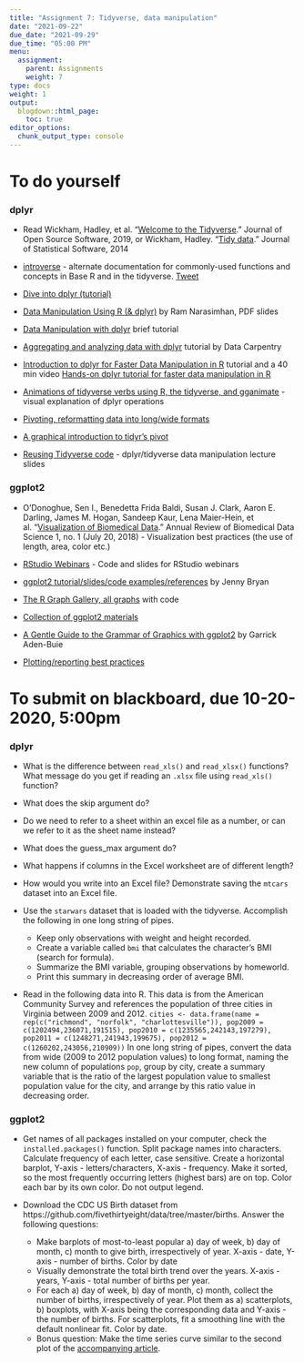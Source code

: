 ```yaml
---
title: "Assignment 7: Tidyverse, data manipulation"
date: "2021-09-22"
due_date: "2021-09-29"
due_time: "05:00 PM"
menu:
  assignment:
    parent: Assignments
    weight: 7
type: docs
weight: 1
output:
  blogdown::html_page:
    toc: true
editor_options: 
  chunk_output_type: console
---
```


# To do yourself

### dplyr 

- Read Wickham, Hadley, et al. “[Welcome to the Tidyverse](https://joss.theoj.org/papers/10.21105/joss.01686)." Journal of Open Source Software, 2019, or Wickham, Hadley. “[Tidy data](https://www.jstatsoft.org/article/view/v059i10)." Journal of Statistical Software, 2014

- [introverse](https://spielmanlab.github.io/introverse/index.html) - alternate documentation for commonly-used functions and concepts in Base R and in the tidyverse. [Tweet](https://twitter.com/stephspiel/status/1430200830527950856?s=20)

- [Dive into dplyr (tutorial)](https://www.kaggle.com/jessemostipak/dive-into-dplyr-tutorial)

- [Data Manipulation Using R (& dplyr)](https://ramnarasimhan.files.wordpress.com/2014/10/data-manipulation-using-r_acm2014.pdf) by Ram	Narasimhan, PDF slides

- [Data Manipulation with dplyr](http://datascienceplus.com/data-manipulation-with-dplyr/) brief tutorial

- [Aggregating and analyzing data with dplyr](http://www.datacarpentry.org/R-genomics/04-dplyr.html) tutorial by Data Carpentry

- [Introduction to dplyr for Faster Data Manipulation in R](https://rpubs.com/justmarkham/dplyr-tutorial) tutorial and a 40 min video [Hands-on dplyr tutorial for faster data manipulation in R](https://www.youtube.com/watch?v=jWjqLW-u3hc)

- [Animations of tidyverse verbs using R, the tidyverse, and gganimate](https://github.com/gadenbuie/tidy-animated-verbs) - visual explanation of dplyr operations

- [Pivoting, reformatting data into long/wide formats](https://tidyr.tidyverse.org/dev/articles/pivot.html)

- [A graphical introduction to tidyr's pivot](https://speakerdeck.com/yutannihilation/a-graphical-introduction-to-tidyrs-pivot-star)

- [Reusing Tidyverse code](https://speakerdeck.com/lionelhenry/reusing-tidyverse-code) - dplyr/tidyverse data manipulation lecture slides

### ggplot2 

- O'Donoghue, Sen I., Benedetta Frida Baldi, Susan J. Clark, Aaron E. Darling, James M. Hogan, Sandeep Kaur, Lena Maier-Hein, et al. "[Visualization of Biomedical Data](https://doi.org/10.1146/annurev-biodatasci-080917-013424)." Annual Review of Biomedical Data Science 1, no. 1 (July 20, 2018) - Visualization best practices (the use of length, area, color etc.)

- [RStudio Webinars](https://github.com/rstudio/webinars) - Code and slides for RStudio webinars
<!--
- [Data visualization in R](http://www.datacarpentry.org/R-genomics/05-data-visualization.html) by Data Carpentry
-->

- [ggplot2 tutorial/slides/code examples/references](https://github.com/jennybc/ggplot2-tutorial) by Jenny Bryan 

- [The R Graph Gallery, all graphs](http://www.r-graph-gallery.com/all-graphs/) with code

- [Collection of ggplot2 materials](https://github.com/Z3tt/ggplot-courses)

- [A Gentle Guide to the Grammar of Graphics with ggplot2](https://github.com/gadenbuie/gentle-ggplot2) by Garrick Aden-Buie

- [Plotting/reporting best practices](https://geanders.github.io/RProgrammingForResearch/reporting-data-results-1.html) 

# To submit on blackboard, due 10-20-2020, 5:00pm

### dplyr

- What is the difference between `read_xls()` and `read_xlsx()` functions? What message do you get if reading an `.xlsx` file using `read_xls()` function?
- What does the skip argument do?
- Do we need to refer to a sheet within an excel file as a number, or can we refer to it as the sheet name instead?
- What does the guess_max argument do?
- What happens if columns in the Excel worksheet are of different length?
- How would you write into an Excel file? Demonstrate saving the `mtcars` dataset into an Excel file.

- Use the `starwars` dataset that is loaded with the tidyverse. Accomplish the following in one long string of pipes. 
  - Keep only observations with weight and height recorded.
  - Create a variable called `bmi` that calculates the character's BMI (search for formula). 
  - Summarize the BMI variable, grouping observations by homeworld. 
  - Print this summary in decreasing order of average BMI. 
  
 - Read in the following data into R. This data is from the American Community Survey and references the population of three cities in Virginia between 2009 and 2012.
 `cities <- data.frame(name = rep(c("richmond", "norfolk", "charlottesville")), pop2009 = c(1202494,236071,191515), pop2010 = c(1235565,242143,197279), pop2011 = c(1248271,241943,199675), pop2012 = c(1260202,243056,210909))`
   In one long string of pipes, convert the data from wide (2009 to 2012 population values) to long format, naming the new column of populations `pop`, group by city, create a summary variable that is the ratio of the largest population value to smallest population value for the city, and arrange by this ratio value in decreasing order. 

### ggplot2

<!--
- We will start with a very basic ggplot. Read in the `mtcars` dataset that comes with R. Produce a histogram of the MPG variable for each value of the cylinders variable (there are 3) in a 1 row by 3 column grid. You may notice that the plots appear 'sideways'. If so, correct it using a ggplot command. Give the plot an informative title.

- Read in the `diamonds` dataset in R. In one long string of pipe operations, keep only those observations with `price` less than the 80th percentile of the `price` variable, group observations by `Clarity` type, and create a summary dataframe that summarizes the median `price` in one column and summarizes the median `x` value in another column. Using this dataset, create a ggplot scatterplot with `x` on the x-axis and `price` on the y-axis. Label the plot with values of Clarity and adjust the labels slightly so that they do not overlap the points.

- Again using the `diamonds` dataset, starting from the full dataset. First remove all diamonds with an 'Ideal' cut. Then make a ggplot of the data that displays the density estimate of price for each of the (now 4) values of cut, separately, arranged in a 4 row by 1 column grid. Fill in the area below the density curve in each plot with some color. Give the plot a title. 
-->

- Get names of all packages installed on your computer, check the `installed.packages()` function. Split package names into characters. Calculate frequency of each letter, case sensitive. Create a horizontal barplot, Y-axis - letters/characters, X-axis - frequency. Make it sorted, so the most frequently occurring letters (highest bars) are on top. Color each bar by its own color. Do not output legend.

- Download the CDC US Birth dataset from https://github.com/fivethirtyeight/data/tree/master/births. Answer the following questions:
    - Make barplots of most-to-least popular a) day of week, b) day of month, c) month to give birth, irrespectively of year. X-axis - date, Y-axis - number of births. Color by date
    - Visually demonstrate the total birth trend over the years. X-axis - years, Y-axis - total number of births per year.
    - For each a) day of week, b) day of month, c) month, collect the number of births, irrespectively of year. Plot them as a) scatterplots, b) boxplots, with X-axis being the corresponding data and Y-axis - the number of births. For scatterplots, fit a smoothing line with the default nonlinear fit. Color by date.
    - Bonus question: Make the time series curve similar to the second plot of the [accompanying article](https://fivethirtyeight.com/features/some-people-are-too-superstitious-to-have-a-baby-on-friday-the-13th/). 

